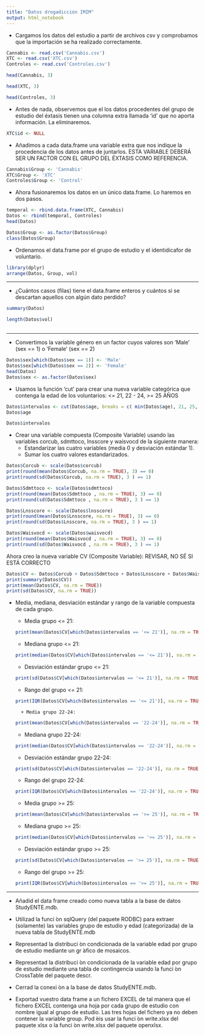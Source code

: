 ```yaml
---
title: "Datos drogadicción IMIM"
output: html_notebook
---
```


* Cargamos los datos del estudio a partir de archivos csv y comprobamos que la importación se ha realizado correctamente.

```r
Cannabis <- read.csv('Cannabis.csv')
XTC <- read.csv('XTC.csv')
Controles <- read.csv('Controles.csv')
```
```r
head(Cannabis, 3)
```

```r
head(XTC, 3)
```

```r
head(Controles, 3)
```

* Antes de nada, observemos que el los datos procedentes del grupo de estudio del éxtasis tienen una columna extra llamada 'id' que no aporta información. La eliminaremos.

```r
XTC$id <- NULL
```


* Añadimos a cada data.frame una variable extra que nos indique la procedencia de los datos antes de juntarlos. ESTA VARIABLE DEBERÁ SER UN FACTOR CON EL GRUPO
DEL ÉXTASIS COMO REFERENCIA.

```r
Cannabis$Group <- 'Cannabis'
XTC$Group <- 'XTC'
Controles$Group <- 'Control'
```


* Ahora fusionaremos los datos en un único data.frame. Lo haremos en dos pasos.

```r
temporal <- rbind.data.frame(XTC, Cannabis)
Datos <- rbind(temporal, Controles)
head(Datos)
```

```r
Datos$Group <- as.factor(Datos$Group)
class(Datos$Group)
```

* Ordenamos el data.frame por el grupo de estudio y el identidicafor de voluntario.

```r
library(dplyr)
arrange(Datos, Group, vol) 
```

***
* ¿Cuántos casos (filas) tiene el data.frame enteros y cuántos si se descartan aquellos con algún dato perdido?

```r
summary(Datos)
```

```r
length(Datos$vol)
```

```r

```
***

* Convertimos la variable género en un factor cuyos valores son 'Male' (sex == 1) o 'Female' (sex == 2)

```r
Datos$sex[which(Datos$sex == 1)] <- 'Male'
Datos$sex[which(Datos$sex == 2)] <- 'Female'
head(Datos)
Datos$sex <- as.factor(Datos$sex)
```

* Usamos la función 'cut' para crear una nueva variable categórica que contenga la edad de los voluntarios: <= 21, 22 - 24, >= 25 AÑOS

```r
Datos$intervalos <- cut(Datos$age, breaks = c( min(Datos$age), 21, 25, max(Datos$age) ), labels = c('<= 21', '22-24', '>= 25' ))
Datos$age
```
 
```r
Datos$intervalos
```

* Crear una variable compuesta (Composite Variable) usando las variables corcub, sdmttoco, lnsscore y waisvocd de la siguiente manera:
    + Estandarizar las cuatro variables (media 0 y desviación estándar 1).
    + Sumar los cuatro valores estandarizados.
    

```r
Datos$Corcub <- scale(Datos$corcub)
print(round(mean(Datos$Corcub, na.rm = TRUE), 3) == 0)
print(round(sd(Datos$Corcub, na.rm = TRUE), 3 ) == 1)

Datos$Sdmttoco <- scale(Datos$sdmttoco)
print(round(mean(Datos$Sdmttoco , na.rm = TRUE), 3) == 0)
print(round(sd(Datos$Sdmttoco , na.rm = TRUE), 3 ) == 1)

Datos$Lnsscore <- scale(Datos$lnsscore)
print(round(mean(Datos$Lnsscore, na.rm = TRUE), 3) == 0)
print(round(sd(Datos$Lnsscore, na.rm = TRUE), 3 ) == 1)

Datos$Waisvocd <- scale(Datos$waisvocd)
print(round(mean(Datos$Waisvocd , na.rm = TRUE), 3) == 0)
print(round(sd(Datos$Waisvocd , na.rm = TRUE), 3 ) == 1)
```

Ahora creo la nueva variable CV (Composite Variable): REVISAR, NO SÉ SI ESTÁ CORRECTO

```r
Datos$CV <- Datos$Corcub + Datos$Sdmttoco + Datos$Lnsscore + Datos$Waisvocd
print(summary(Datos$CV))
print(mean(Datos$CV, na.rm = TRUE))
print(sd(Datos$CV, na.rm = TRUE))
```

* Media, mediana, desviación estándar y rango de la variable compuesta de cada grupo.

    + Media grupo <= 21:
```r
print(mean(Datos$CV[which(Datos$intervalos == '<= 21')], na.rm = TRUE))
```
    + Mediana grupo <= 21:
```r
print(median(Datos$CV[which(Datos$intervalos == '<= 21')], na.rm = TRUE))
```
    + Desviación estándar grupo <= 21:
```r
print(sd(Datos$CV[which(Datos$intervalos == '<= 21')], na.rm = TRUE))
```    
    + Rango del grupo <= 21:
```r
print(IQR(Datos$CV[which(Datos$intervalos == '<= 21')], na.rm = TRUE))
```   
    
    
        + Media grupo 22-24:
```r
print(mean(Datos$CV[which(Datos$intervalos == '22-24')], na.rm = TRUE))
```
    + Mediana grupo  22-24:
```r
print(median(Datos$CV[which(Datos$intervalos == '22-24')], na.rm = TRUE))
```
    + Desviación estándar grupo  22-24:
```r
print(sd(Datos$CV[which(Datos$intervalos == '22-24')], na.rm = TRUE))
```    
    + Rango del grupo 22-24:
```r
print(IQR(Datos$CV[which(Datos$intervalos == '22-24')], na.rm = TRUE))
```   
    
    
     + Media grupo >= 25:
```r
print(mean(Datos$CV[which(Datos$intervalos == '>= 25')], na.rm = TRUE))
```
    + Mediana grupo >= 25:
```r
print(median(Datos$CV[which(Datos$intervalos == '>= 25')], na.rm = TRUE))
```
    + Desviación estándar grupo >= 25:
```r
print(sd(Datos$CV[which(Datos$intervalos == '>= 25')], na.rm = TRUE))
```    
    + Rango del grupo >= 25:
```r
print(IQR(Datos$CV[which(Datos$intervalos == '>= 25')], na.rm = TRUE))
```   
    
    
    
    
***

* Añadid el data frame creado como nueva tabla a la base de datos StudyENTE.mdb.

* Utilizad la funci ́on sqlQuery (del paquete RODBC) para extraer (solamente) las variables grupo de estudio y edad
(categorizada) de la nueva tabla de StudyENTE.mdb

* Representad la distribuci ́on condicionada de la variable edad por grupo de estudio mediante un gr ́afico de
mosaicos.

* Representad la distribuci ́on condicionada de la variable edad por grupo de estudio mediante una tabla de
contingencia usando la funci ́on CrossTable del paquete descr.

* Cerrad la conexi ́on a la base de datos StudyENTE.mdb.

* Exportad vuestro data frame a un fichero EXCEL de tal manera que el fichero EXCEL contenga una hoja por cada grupo de estudio con nombre igual al grupo de estudio. Las tres hojas del fichero ya no deben contener la variable group. Pod ́eis usar la funci ́on write.xlsx del paquete xlsx o la funci ́on write.xlsx del paquete openxlsx.






